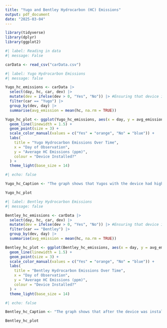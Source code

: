 ```yaml
---
title: "Yugo and Bentley Hydrocarbon (HC) Emissions"
output: pdf_document
date: "2025-03-04"
---
```


```r
library(tidyverse)
library(dplyr)
library(ggplot2)
```

```r
#| label: Reading in data
#| message: False

carData <- read_csv("carData.csv")
```


```r
#| label: Yugo Hydrocarbon Emissions
#| message: false

Yugo_hc_emissions <- carData |>
  select(day, hc, car, dev) |>
  mutate(dev = ifelse(dev > 0, "Yes", "No")) |> #Ensuring that device is either T or F
  filter(car == "Yugo") |>
  group_by(dev, day) |> 
  summarise(avg_emission = mean(hc, na.rm = TRUE))

Yugo_hc_plot <- ggplot(Yugo_hc_emissions, aes(x = day, y = avg_emission, colour = dev, group = dev)) +
  geom_line(linewidth = 1.5) + 
  geom_point(size = 3) + 
  scale_color_manual(values = c("Yes" = "orange", "No" = "blue")) + 
  labs(
    title = "Yugo Hydrocarbon Emissions Over Time",
    x = "Day of Observation",
    y = "Average HC Emissions (ppm)",
    colour = "Device Installed?"
  ) +
  theme_light(base_size = 14) 
```

\newpage
```r
#| echo: false

Yugo_hc_Caption <- "The graph shows that Yugos with the device had highly variable hydrocarbon emissions, which ranged between a low of 1.1 ppm on day 10 to a high of 25.9 ppm on the 7th day. The Yugos without the device had relatively more stable emissions measurements; however, there were only 4 recorded observations, limiting our ability to make comparisons between the cars that did and did not have the device installed."

Yugo_hc_plot
```
\newpage
```r
#| label: Bentley Hydrocarbon Emissions
#| message: false

Bentley_hc_emissions <- carData |>
  select(day, hc, car, dev) |>
  mutate(dev = ifelse(dev > 0, "Yes", "No")) |> #Ensuring that device is either T or F
  filter(car == "Bentley") |>
  group_by(dev, day) |> 
  summarise(avg_emission = mean(hc, na.rm = TRUE))

Bentley_hc_plot <- ggplot(Bentley_hc_emissions, aes(x = day, y = avg_emission, colour = dev, group = dev)) +
  geom_line(linewidth = 1.5) + 
  geom_point(size = 3) + 
  scale_color_manual(values = c("Yes" = "orange", "No" = "blue")) + 
  labs(
    title = "Bentley Hydrocarbon Emissions Over Time",
    x = "Day of Observation",
    y = "Average HC Emissions (ppm)",
    colour = "Device Installed?"
  ) +
  theme_light(base_size = 14) 
```
\newpage
```r
#| echo: false

Bentley_hc_Caption <- "The graph shows that after the device was installed, the Bentley's average hydrocarbon emissions dropped substantially. Prior to the device installation, the mean hydrocarbon emissions ranged from 4.09 ppm to 7.3 ppm. Emissions reached a maximum (10.7 ppm) on the day the device was installed, but dropped to 4.9 ppm the next day. Thereafter, average Bentley hydrocarbon emissions were consistently below 4.0 ppm."

Bentley_hc_plot
```

